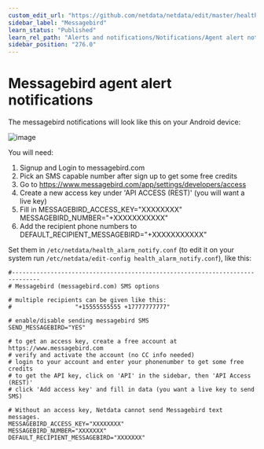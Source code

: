 ```yaml
---
custom_edit_url: "https://github.com/netdata/netdata/edit/master/health/notifications/messagebird/README.md"
sidebar_label: "Messagebird"
learn_status: "Published"
learn_rel_path: "Alerts and notifications/Notifications/Agent alert notifications"
sidebar_position: "276.0"
---
```



# Messagebird agent alert notifications

The messagebird notifications will look like this on your Android device:

![image](https://cloud.githubusercontent.com/assets/17090999/20034652/620b6100-a39b-11e6-96af-4f83b8e830e2.png)

You will need:

1.  Signup and Login to messagebird.com
2.  Pick an SMS capable number after sign up to get some free credits
3.  Go to <https://www.messagebird.com/app/settings/developers/access>
4.  Create a new access key under 'API ACCESS (REST)' (you will want a live key)
5.  Fill in MESSAGEBIRD_ACCESS_KEY="XXXXXXXX" MESSAGEBIRD_NUMBER="+XXXXXXXXXXX"
6.  Add the recipient phone numbers to DEFAULT_RECIPIENT_MESSAGEBIRD="+XXXXXXXXXXX"

Set them in `/etc/netdata/health_alarm_notify.conf` (to edit it on your system run `/etc/netdata/edit-config health_alarm_notify.conf`), like this:

```
#------------------------------------------------------------------------------
# Messagebird (messagebird.com) SMS options

# multiple recipients can be given like this:
#                  "+15555555555 +17777777777"

# enable/disable sending messagebird SMS
SEND_MESSAGEBIRD="YES"

# to get an access key, create a free account at https://www.messagebird.com
# verify and activate the account (no CC info needed)
# login to your account and enter your phonenumber to get some free credits
# to get the API key, click on 'API' in the sidebar, then 'API Access (REST)' 
# click 'Add access key' and fill in data (you want a live key to send SMS)

# Without an access key, Netdata cannot send Messagebird text messages.
MESSAGEBIRD_ACCESS_KEY="XXXXXXXX"
MESSAGEBIRD_NUMBER="XXXXXXX"
DEFAULT_RECIPIENT_MESSAGEBIRD="XXXXXXX"
```


